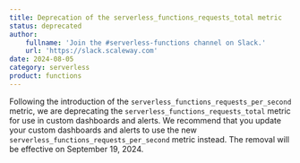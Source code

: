 ```yaml
---
title: Deprecation of the serverless_functions_requests_total metric
status: deprecated
author:
    fullname: 'Join the #serverless-functions channel on Slack.'
    url: 'https://slack.scaleway.com'
date: 2024-08-05
category: serverless
product: functions
---
```


Following the introduction of the `serverless_functions_requests_per_second` metric, we are deprecating the `serverless_functions_requests_total` metric for use in custom dashboards and alerts.
We recommend that you update your custom dashboards and alerts to use the new `serverless_functions_requests_per_second` metric instead. The removal will be effective on September 19, 2024.
